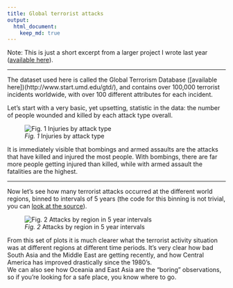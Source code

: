 ```yaml
---
title: Global terrorist attacks
output:
  html_document:
    keep_md: true
---
```


Note: This is just a short excerpt from a larger project I wrote last year ([available
here](../../terrorism-project)).  
  
---  
  
The dataset used here is called the Global Terrorism Database
([available here])(http://www.start.umd.edu/gtd/), and contains over 100,000
terrorist incidents worldwide, with over 100 different attributes for each incident. 

Let's start with a very basic, yet upsetting, statistic in the data: the number of people wounded and killed by each attack type overall.

![*Fig. 1* Injuries by attack type](injuryByAttack.png)

It is immediately visible that bombings and armed assaults are the attacks that
have killed and injured the most people. With bombings, there are far more
people getting injured than killed, while with armed assault the fatalities
are the highest.
  
---  
  
Now let's see how many terrorist attacks occurred at the different world regions,
binned to intervals of 5 years (the code for this binning is not trivial,
you can [look at the source](./script04_calc-attack-per-region-year-bin.R)).

![*Fig. 2* Attacks by region in 5 year intervals](attackByRegion5YearBin.png)

From this set of plots it is much clearer what the terrorist activity situation
was at different regions at different time periods. It's very clear how bad South
Asia and the Middle East are getting recently, and how Central America has
improved drastically since the 1980's.  
We can also see how Oceania and East Asia are the "boring" observations, so if you're looking for a safe place, you know where to go.